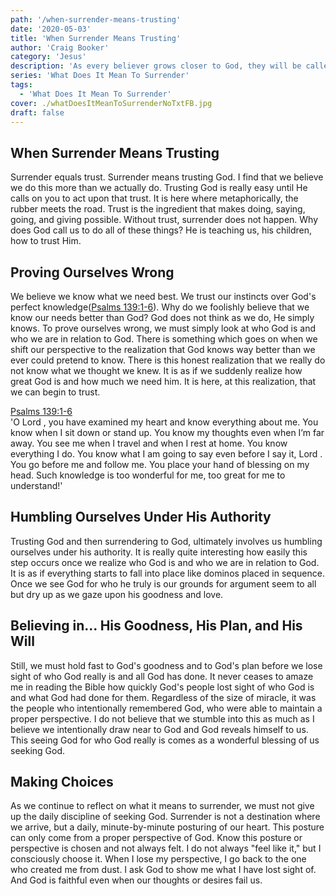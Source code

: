 ```yaml
---
path: '/when-surrender-means-trusting'
date: '2020-05-03'
title: 'When Surrender Means Trusting'
author: 'Craig Booker'
category: 'Jesus'
description: 'As every believer grows closer to God, they will be called to deeper levels of surrender. Here we talk about when surrender means saying.'
series: 'What Does It Mean To Surrender'
tags:
  - 'What Does It Mean To Surrender'
cover: ./whatDoesItMeanToSurrenderNoTxtFB.jpg
draft: false
---
```


## When Surrender Means Trusting

Surrender equals trust. Surrender means trusting God. I find that we believe we do this more than we actually do. Trusting God is really easy until He calls on you to act upon that trust. It is here where metaphorically, the rubber meets the road. Trust is the ingredient that makes doing, saying, going, and giving possible. Without trust, surrender does not happen. Why does God call us to do all of these things? He is teaching us, his children, how to trust Him.

## Proving Ourselves Wrong

We believe we know what we need best. We trust our instincts over God's perfect knowledge([Psalms 139:1-6](https://my.bible.com/bible/116/PSA.139.1-6)). Why do we foolishly believe that we know our needs better than God? God does not think as we do, He simply knows. To prove ourselves wrong, we must simply look at who God is and who we are in relation to God. There is something which goes on when we shift our perspective to the realization that God knows way better than we ever could pretend to know. There is this honest realization that we really do not know what we thought we knew. It is as if we suddenly realize how great God is and how much we need him. It is here, at this realization, that we can begin to trust.

[Psalms 139:1-6](https://my.bible.com/bible/116/PSA.139.1-6)<br />
'O Lord , you have examined my heart and know everything about me. You know when I sit down or stand up. You know my thoughts even when I’m far away. You see me when I travel and when I rest at home. You know everything I do. You know what I am going to say even before I say it, Lord . You go before me and follow me. You place your hand of blessing on my head. Such knowledge is too wonderful for me, too great for me to understand!'

## Humbling Ourselves Under His Authority

Trusting God and then surrendering to God, ultimately involves us humbling ourselves under his authority. It is really quite interesting how easily this step occurs once we realize who God is and who we are in relation to God. It is as if everything starts to fall into place like dominos placed in sequence. Once we see God for who he truly is our grounds for argument seem to all but dry up as we gaze upon his goodness and love.

## Believing in... His Goodness, His Plan, and His Will

Still, we must hold fast to God's goodness and to God's plan before we lose sight of who God really is and all God has done. It never ceases to amaze me in reading the Bible how quickly God's people lost sight of who God is and what God had done for them. Regardless of the size of miracle, it was the people who intentionally remembered God, who were able to maintain a proper perspective. I do not believe that we stumble into this as much as I believe we intentionally draw near to God and God reveals himself to us. This seeing God for who God really is comes as a wonderful blessing of us seeking God.

## Making Choices

As we continue to reflect on what it means to surrender, we must not give up the daily discipline of seeking God. Surrender is not a destination where we arrive, but a daily, minute-by-minute posturing of our heart. This posture can only come from a proper perspective of God. Know this posture or perspective is chosen and not always felt. I do not always "feel like it," but I consciously choose it. When I lose my perspective, I go back to the one who created me from dust. I ask God to show me what I have lost sight of. And God is faithful even when our thoughts or desires fail us.
